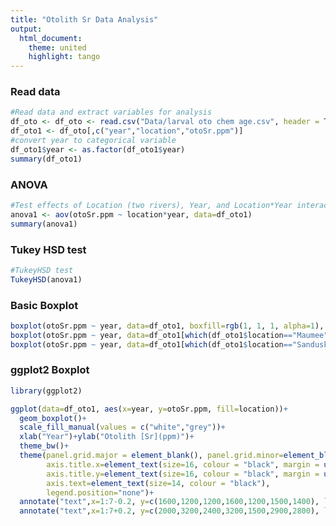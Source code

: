 ```yaml
---
title: "Otolith Sr Data Analysis"
output:
  html_document:
    theme: united
    highlight: tango
---
```


### Read data

```r
#Read data and extract variables for analysis
df_oto <- df_oto <- read.csv("Data/larval oto chem age.csv", header = T)
df_oto1 <- df_oto[,c("year","location","otoSr.ppm")]
#convert year to categorical variable
df_oto1$year <- as.factor(df_oto1$year)
summary(df_oto1)

```

### ANOVA

```r
#Test effects of Location (two rivers), Year, and Location*Year interaction on Otolith Sr 
anova1 <- aov(otoSr.ppm ~ location*year, data=df_oto1)
summary(anova1)

```

### Tukey HSD test

```r
#TukeyHSD test
TukeyHSD(anova1)
```

### Basic Boxplot

```r
boxplot(otoSr.ppm ~ year, data=df_oto1, boxfill=rgb(1, 1, 1, alpha=1), border=rgb(1, 1, 1, alpha=1), xlab="Year",ylab="Otolith [Sr](ppm)", cex.lab=1.3)
boxplot(otoSr.ppm ~ year, data=df_oto1[which(df_oto1$location=="Maumee"),], xaxt = "n", add = TRUE, boxfill="white",boxwex=0.3, at=1:7 - 0.15)
boxplot(otoSr.ppm ~ year, data=df_oto1[which(df_oto1$location=="Sandusky"),], xaxt = "n", add = TRUE, boxfill="grey",boxwex=0.3, at=1:7 + 0.15)

```

### ggplot2 Boxplot
```r
library(ggplot2)

ggplot(data=df_oto1, aes(x=year, y=otoSr.ppm, fill=location))+
  geom_boxplot()+
  scale_fill_manual(values = c("white","grey"))+
  xlab("Year")+ylab("Otolith [Sr](ppm)")+
  theme_bw()+
  theme(panel.grid.major = element_blank(), panel.grid.minor=element_blank(),
        axis.title.x=element_text(size=16, colour = "black", margin = unit(c(6, 0, 0, 0), "mm")),
        axis.title.y=element_text(size=16, colour = "black", margin = unit(c(0, 5, 0, 0), "mm")),
        axis.text=element_text(size=14, colour = "black"),
        legend.position="none")+
  annotate("text",x=1:7-0.2, y=c(1600,1200,1200,1600,1200,1500,1400), label=c("a","a","a","a","a","a","a"), size=6)+
  annotate("text",x=1:7+0.2, y=c(2000,3200,2400,3200,1500,2900,2800), label=c("b","bc","bd","cd","ae","cd","bce"), size=6)


```


